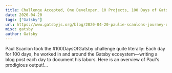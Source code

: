 ```yaml
---
title: Challenge Accepted, One Developer, 10 Projects, 100 Days of Gatsby
date: 2020-04-20
tags: ["Gatsby"]
url: https://www.gatsbyjs.org/blog/2020-04-20-paulie-scanlons-journey-of-100-days/
misc: gatsby
author: Gatsby
---
```


Paul Scanlon took the #100DaysOfGatsby challenge quite literally: Each day for 100 days, he worked in and around the Gatsby ecosystem—writing a blog post each day to document his labors. Here is an overview of Paul's prodigious output!...
